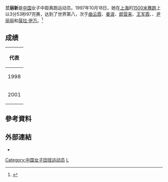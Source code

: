 {{Infobox sportsperson
| name                      = 蘭麗新
| image                     = 
| image_size                = 
| alt                       = 
| caption                   = 
| real_name                 = 
| native_name               = 
| native_name_lang          = 
| romanizedname             = 
| english_name              = 
| birth_name                = 
| nationality               = 
| national_team             = 
| ethnicity                 = 
| hometown                  = 
| citizenship               = 
| birth_date                = {{Birth date and age|year=1979|month=2|day=14}}
| birth_place               = 
| death_date                = 
| death_place               = 
| resting_place             = 
| resting_place_coordinates = 
| monuments                 = 
| residence                 = 
| education                 = 
| alma_mater                = 
| occupation                = 
| years_active              = 1997 -
| agent                     = 
| height                    = 
| weight                    = 
| spouse                    = 
| country                   = 
| sport                     = 田徑
| disability                = 
| disability_class          = 
| rank                      = 
| event                     = 中長跑、長跑
| collegeteam               = 
| league                    = 
| league_type               = 
| club                      = 
| team                      = 
| former_partner            = 
| coach                     = 馬俊仁（-2001年）
| retired                   = 
| coaching                  = 
| worlds                    = 
{{ubl
|'''1998年世界青年田徑錦標賽'''：3000公尺第四名
|'''1998年世界青年田徑錦標賽'''：1500公尺第一名
}}
| regionals                 = 
{{ubl
|'''1997年亞洲青年田徑錦標賽'''：3000公尺第一名
|'''1997年亞洲青年田徑錦標賽'''：5000公尺第二名
|'''2001年東亞運動會'''：1500公尺第三名
}}
| nationals                 = 
{{ubl
|'''1997年中國全國運動會女子組'''：1500公尺第4名
|'''1997年中國全國運動會女子組'''：10000公尺第2名
|'''1997年中國全國運動會女子組'''：5000公尺第12名
}}
| olympics                  = 
| paralympics               = 
| highestranking            = 
| pb                        = 
{{ubl
|'''1500公尺'''：3分53.97秒 （1997年）
|'''3000公尺'''：8分39.67秒 （2000年）
|'''5000公尺'''：14分45.33秒 （1997年）
|'''10000公尺'''：30分39.41秒 （1997年）
}}
| medaltemplates            = 
{{MedalCountry|{{CHN-1949}}}}
{{MedalSport|女子田徑}}
{{MedalCompetition|亞洲青年田徑錦標賽}}
{{MedalGold|1997年泰國曼谷|3000公尺}}
{{MedalSilver|1997年泰國曼谷|5000公尺}}
{{MedalCompetition|世界青年田徑錦標賽}}
{{MedalGold|1998年法國上薩瓦省阿訥西|1500公尺}}
{{MedalCompetition|東亞運動會}}
{{MedalBronze|2001年日本大阪府|1500公尺}}
| updated                   = 2016年9月23日
}}
'''兰丽新'''{{BD|1979年|2月14日||}}是[[中国|中国]]女子中距离跑运动员。1997年10月18日，她在[[上海|上海]]的[[1500米赛跑|1500米赛跑]]上以3分53秒97完赛，达到了世界第八，次于[[曲云霞|曲云霞]]、[[姜波_(中长跑运动员)|姜波]]、[[郎营来|郎营来]]、[[王军霞|王军霞]]、{{link-en|塔季亚娜·卡赞基娜|Tatyana Kazankina}}、[[尹丽丽|尹丽丽]]和[[葆拉·伊万|葆拉·伊万]]。<ref>{{Cite web |url=http://www.iaaf.org/statistics/toplists/inout=O/ageGroup=N/season=0/gender=W/discipline=1500/legal=A/index.html |title=IAAF Top Lists - 1500 Metres women |accessdate=2015-07-08 |archive-date=2008-01-06 |archive-url=https://web.archive.org/web/20080106062215/http://www.iaaf.org/statistics/toplists/inout=O/ageGroup=N/season=0/gender=W/discipline=1500/legal=A/index.html |dead-url=no }}</ref>
== 成绩 ==
{| {{AchievementTable|Event=yes}}
|-
!colspan="6"|代表 {{CHN}}
|-
|rowspan=2|1998
|rowspan=2|[[1998年世界青年田径锦标赛|世界青年田径锦标赛]]
|rowspan=2|[[法兰西|法兰西]][[阿讷西|阿讷西]]
|bgcolor=gold|第1名
|1500m
|[[1998年世界青年田径锦标赛–女子1500米赛跑|4:10.05]]
|-
|第4名
|3000m
|[[1998年世界青年田径锦标赛–女子3000米赛跑|9:07.39]]
|-
|2001
|[[2001年东亚运动会田径比赛|东亚运动会]]
|[[日本|日本]][[大阪市|大阪]]
|bgcolor="cc9966" | 第3名
|1500 m
|4:21.81
|}

== 參考資料 ==
{{Reflist}}

== 外部連結 ==
*{{IAAF name|131245}}

{{authority control}}

{{DEFAULTSORT:L}}

[[Category:中国女子田径运动员|Category:中国女子田径运动员]]
[[Category:兰姓|L]]
